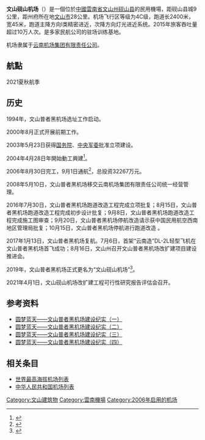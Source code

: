 {{Infobox airport
| name          = 文山砚山机场
| image         = Wenshan Airport.jpg
| type          = 民用
| operator      = 云南机场集团
| city-served   = [[云南省|雲南]][[文山壮族苗族自治州|文山]]
| opened        = 2006年8月30日
| elevation-m   = 1590
| distance_to_city = 5公里
| IATA          = WNH
| ICAO          = ZPWS
| coordinates   = {{coord|23|33|49|N|104|20|1|E|region:CN_type:airport}}
| pushpin_map   = China Yunnan
| pushpin_label = WNH
| r1-number     = 02/20
| r1-length-f   = 7874
| r1-length-m   = 2400
| r1-surface    = 混凝土
}}
'''文山砚山机场'''（{{airport codes|WNH|ZPWS}}）是一個位於[[中國|中國]][[雲南省|雲南省]][[文山壮族苗族自治州|文山州]][[砚山县|砚山县]]的民用機場，距砚山县城9公里，距州府所在地[[文山市|文山市]]28公里。机场飞行区等级为4C级，跑道长2400米，宽45米，跑道主降方向I类精密进近，次降方向灯光进近系统。2015年旅客吞吐量超过10万人次。是多家民航公司的驻场训练基地。

机场隶属于[[云南机场集团有限责任公司|云南机场集团有限责任公司]]。

==航點==
2021夏秋航季
{{Airport-dest-list
| {{flagicon|PRC}} [[中国东方航空|中国东方航空]]（MU）| [[昆明长水国际机场|昆明]]
| {{flagicon|PRC}} [[瑞丽航空|瑞丽航空]]（DR）| [[德宏芒市机场|芒市]]、[[长沙黄花国际机场|长沙]]
| {{flagicon|PRC}} [[首都航空|首都航空]]（JD）| [[丽江三义国际机场|丽江]]、[[北京大兴国际机场|北京大兴]]
| {{flagicon|PRC}} [[四川航空|四川航空]]（3U）| [[成都双流国际机场|成都]]
| {{flagicon|PRC}} [[春秋航空|春秋航空]]（9C）| [[上海浦东国际机场|上海浦东]]
| {{flagicon|PRC}} [[华夏航空|华夏航空]]（G5）| [[德宏芒市机场|芒市]]、[[普洱思茅机场|普洱]]、[[贵阳龙洞堡国际机场|贵阳]]、[[重庆江北国际机场|重庆]]
}}

==历史==
1994年，文山普者黑机场选址工作启动。

2000年8月正式开展前期工作。

2003年5月23日获得[[中华人民共和国国务院|国务院]]、[[中央军事委员会|中央军委]]批准立项建设。

2004年4月28日年開始動工興建<ref>{{Cite web|title=文山民用机场昨日开工建设|url=http://news.carnoc.com/list/38/38263.html|accessdate=2019-03-01|date=2004-05-01|publisher=民航资源网|archive-date=2021-03-23|archive-url=https://web.archive.org/web/20210323105855/http://news.carnoc.com/list/38/38263.html|dead-url=no}}</ref>。

2006年8月30日完工，9月1日通航<ref>{{Cite web|title=云南文山壮族苗族自治州普者黑机场首航成功|url=http://news.carnoc.com/list/74/74204.html|accessdate=2019-03-01|date=2006-08-30|publisher=民航资源网|archive-date=2021-03-23|archive-url=https://web.archive.org/web/20210323105900/http://news.carnoc.com/list/74/74204.html|dead-url=no}}</ref>，总投资32267万元。

2008年5月10日，文山普者黑机场移交云南机场集团有限责任公司统一经营管理。

2016年7月30日，文山普者黑机场跑道改造工程完成立项批复；8月15日，文山普者黑机场跑道改造工程完成初步设计批复；9月8日，文山普者黑机场跑道改造工程完成施工图审查；9月20日，文山普者黑机场停航改造请示获中国民用航空西南地区管理局批复；10月15日，文山普者黑机场停航进行跑道改造 。

2017年1月13日，文山普者黑机场复航。7月6日，首架“云南造”DL-2L轻型飞机在文山普者黑机场首飞成功；8月16日，文山州召开文山普者黑机场改扩建项目建设推进会。

2019年，文山普者黑机场正式更名为“文山砚山机场”<ref>{{Cite web|title=2020年第5期NAIP修订信息简报|url=https://www.aischina.com/CN/News.aspx?id=747FBB62A61E0C61|access-date=2021-05-30|archive-date=2021-06-02|archive-url=https://web.archive.org/web/20210602215115/https://www.aischina.com/CN/News.aspx?id=747FBB62A61E0C61|dead-url=no}}</ref>。

2021年4月1日，文山砚山机场改扩建工程可行性研究报告评估会召开。
==参考资料==
{{Reflist}}

*[http://news.carnoc.com/list/67/67304.html 圆梦蓝天——文山普者黑机场建设纪实（一）] {{Wayback|url=http://news.carnoc.com/list/67/67304.html |date=20210323105905 }}
*[http://news.carnoc.com/list/67/67486.html 圆梦蓝天——文山普者黑机场建设纪实（二）] {{Wayback|url=http://news.carnoc.com/list/67/67486.html |date=20210323105915 }}
*[http://news.carnoc.com/list/67/67521.html 圆梦蓝天——文山普者黑机场建设纪实（三）] {{Wayback|url=http://news.carnoc.com/list/67/67521.html |date=20210323105915 }}
*[http://news.carnoc.com/list/67/67562.html 圆梦蓝天——文山普者黑机场建设纪实（四）] {{Wayback|url=http://news.carnoc.com/list/67/67562.html |date=20210323105921 }}

==相关条目==
* [[世界最高海拔机场列表|世界最高海拔机场列表]]
* [[中华人民共和国机场列表|中华人民共和国机场列表]]

[[Category:文山建筑物|Category:文山建筑物]]
[[Category:雲南機場|Category:雲南機場]]
[[Category:2006年启用的机场|Category:2006年启用的机场]]
{{雲南機場}}
{{中华人民共和国机场}}
